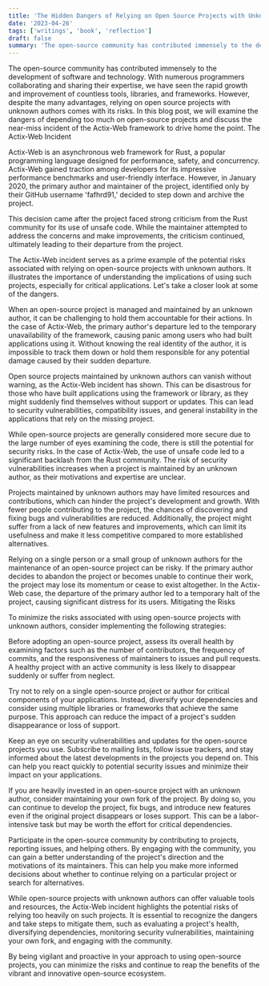 ```yaml
---
title: 'The Hidden Dangers of Relying on Open Source Projects with Unknown Authors: Lessons from the Actix-Web Saga'
date: '2023-04-26'
tags: ['writings', 'book', 'reflection']
draft: false
summary: 'The open-source community has contributed immensely to the development of software and technology. With numerous programmers collaborating and sharing their...'
---
```


The open-source community has contributed immensely to the development of software and technology. With numerous programmers collaborating and sharing their expertise, we have seen the rapid growth and improvement of countless tools, libraries, and frameworks. However, despite the many advantages, relying on open source projects with unknown authors comes with its risks. In this blog post, we will examine the dangers of depending too much on open-source projects and discuss the near-miss incident of the Actix-Web framework to drive home the point.
The Actix-Web Incident

Actix-Web is an asynchronous web framework for Rust, a popular programming language designed for performance, safety, and concurrency. Actix-Web gained traction among developers for its impressive performance benchmarks and user-friendly interface. However, in January 2020, the primary author and maintainer of the project, identified only by their GitHub username 'fafhrd91,' decided to step down and archive the project.

This decision came after the project faced strong criticism from the Rust community for its use of unsafe code. While the maintainer attempted to address the concerns and make improvements, the criticism continued, ultimately leading to their departure from the project.

The Actix-Web incident serves as a prime example of the potential risks associated with relying on open-source projects with unknown authors. It illustrates the importance of understanding the implications of using such projects, especially for critical applications. Let's take a closer look at some of the dangers.

When an open-source project is managed and maintained by an unknown author, it can be challenging to hold them accountable for their actions. In the case of Actix-Web, the primary author's departure led to the temporary unavailability of the framework, causing panic among users who had built applications using it. Without knowing the real identity of the author, it is impossible to track them down or hold them responsible for any potential damage caused by their sudden departure.

Open source projects maintained by unknown authors can vanish without warning, as the Actix-Web incident has shown. This can be disastrous for those who have built applications using the framework or library, as they might suddenly find themselves without support or updates. This can lead to security vulnerabilities, compatibility issues, and general instability in the applications that rely on the missing project.

While open-source projects are generally considered more secure due to the large number of eyes examining the code, there is still the potential for security risks. In the case of Actix-Web, the use of unsafe code led to a significant backlash from the Rust community. The risk of security vulnerabilities increases when a project is maintained by an unknown author, as their motivations and expertise are unclear.

Projects maintained by unknown authors may have limited resources and contributions, which can hinder the project's development and growth. With fewer people contributing to the project, the chances of discovering and fixing bugs and vulnerabilities are reduced. Additionally, the project might suffer from a lack of new features and improvements, which can limit its usefulness and make it less competitive compared to more established alternatives.

Relying on a single person or a small group of unknown authors for the maintenance of an open-source project can be risky. If the primary author decides to abandon the project or becomes unable to continue their work, the project may lose its momentum or cease to exist altogether. In the Actix-Web case, the departure of the primary author led to a temporary halt of the project, causing significant distress for its users.
Mitigating the Risks

To minimize the risks associated with using open-source projects with unknown authors, consider implementing the following strategies:

Before adopting an open-source project, assess its overall health by examining factors such as the number of contributors, the frequency of commits, and the responsiveness of maintainers to issues and pull requests. A healthy project with an active community is less likely to disappear suddenly or suffer from neglect.

Try not to rely on a single open-source project or author for critical components of your applications. Instead, diversify your dependencies and consider using multiple libraries or frameworks that achieve the same purpose. This approach can reduce the impact of a project's sudden disappearance or loss of support.

Keep an eye on security vulnerabilities and updates for the open-source projects you use. Subscribe to mailing lists, follow issue trackers, and stay informed about the latest developments in the projects you depend on. This can help you react quickly to potential security issues and minimize their impact on your applications.

If you are heavily invested in an open-source project with an unknown author, consider maintaining your own fork of the project. By doing so, you can continue to develop the project, fix bugs, and introduce new features even if the original project disappears or loses support. This can be a labor-intensive task but may be worth the effort for critical dependencies.

Participate in the open-source community by contributing to projects, reporting issues, and helping others. By engaging with the community, you can gain a better understanding of the project's direction and the motivations of its maintainers. This can help you make more informed decisions about whether to continue relying on a particular project or search for alternatives.

While open-source projects with unknown authors can offer valuable tools and resources, the Actix-Web incident highlights the potential risks of relying too heavily on such projects. It is essential to recognize the dangers and take steps to mitigate them, such as evaluating a project's health, diversifying dependencies, monitoring security vulnerabilities, maintaining your own fork, and engaging with the community.

By being vigilant and proactive in your approach to using open-source projects, you can minimize the risks and continue to reap the benefits of the vibrant and innovative open-source ecosystem.
